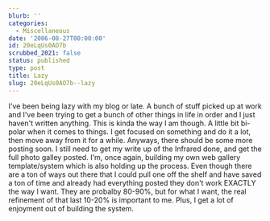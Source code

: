 ```yaml
---
blurb: ''
categories:
  - Miscellaneous
date: '2006-08-27T00:00:00'
id: 20eLqUs0AO7b
scrubbed_2021: false
status: published
type: post
title: Lazy
slug: 20eLqUs0AO7b--lazy
---
```


I've been being lazy with my blog or late. A bunch of stuff picked
up at work and I've been trying to get a bunch of other things in
life in order and I just haven't written anything. This is kinda
the way I am though. A little bit bi-polar when it comes to things.
I get focused on something and do it a lot, then move away from it
for a while. Anyways, there should be some more posting soon. I
still need to get my write up of the Infrared done, and get the
full photo galley posted. I'm, once again, building my own web
gallery template/system which is also holding up the process. Even
though there are a ton of ways out there that I could pull one off
the shelf and have saved a ton of time and already had everything
posted they don't work EXACTLY the way I want. They are probalby
80-90%, but for what I want, the real refinement of that last
10-20% is important to me. Plus, I get a lot of enjoyment out of
building the system.
